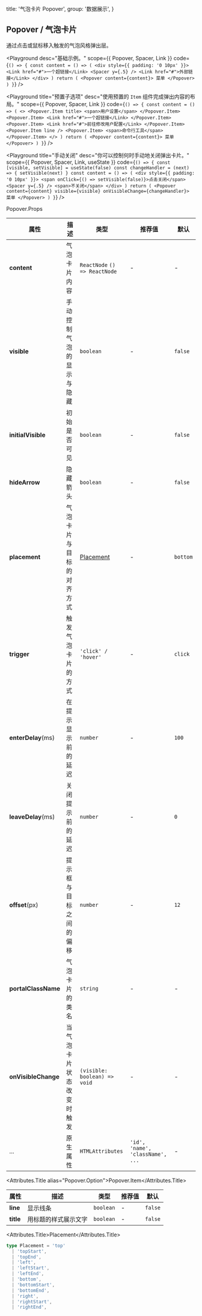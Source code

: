 
  title: '气泡卡片 Popover',
  group: '数据展示',
}

## Popover / 气泡卡片

通过点击或鼠标移入触发的气泡风格弹出层。

<Playground
  desc="基础示例。"
  scope={{ Popover, Spacer, Link }}
  code={`
() => {
  const content = () => (
    <div style={{ padding: '0 10px' }}>
      <Link href="#">一个超链接</Link>
      <Spacer y={.5} />
      <Link href="#">外部链接</Link>
    </div>
  )
  return (
    <Popover content={content}>
      菜单
    </Popover>
  )
}
`}
/>

<Playground
  title="预置子选项"
  desc="使用预置的 `Item` 组件完成弹出内容的布局。"
  scope={{ Popover, Spacer, Link }}
  code={`
() => {
  const content = () => (
    <>
      <Popover.Item title>
        <span>用户设置</span>
      </Popover.Item>
      <Popover.Item>
        <Link href="#">一个超链接</Link>
      </Popover.Item>
      <Popover.Item>
        <Link href="#">前往修改用户配置</Link>
      </Popover.Item>
      <Popover.Item line />
      <Popover.Item>
        <span>命令行工具</span>
      </Popover.Item>
    </>
  )
  return (
    <Popover content={content}>
      菜单
    </Popover>
  )
}
`}
/>

<Playground
  title="手动关闭"
  desc="你可以控制何时手动地关闭弹出卡片。"
  scope={{ Popover, Spacer, Link, useState }}
  code={`
() => {
  const [visible, setVisible] = useState(false)
  const changeHandler = (next) => {
    setVisible(next)
  }
  const content = () => (
    <div style={{ padding: '0 10px' }}>
      <span onClick={() => setVisible(false)}>点击关闭</span>
      <Spacer y={.5} />
      <span>不关闭</span>
    </div>
  )
  return (
    <Popover content={content} visible={visible}
      onVisibleChange={changeHandler}>
      菜单
    </Popover>
  )
}
`}
/>

<Attributes edit="/pages/zh-cn/components/popover.mdx">
<Attributes.Title>Popover.Props</Attributes.Title>

| 属性                | 描述                     | 类型                          | 推荐值                           | 默认     |
| ------------------- | ------------------------ | ----------------------------- | -------------------------------- | -------- |
| **content**         | 气泡卡片内容             | `ReactNode` `() => ReactNode` | -                                | -        |
| **visible**         | 手动控制气泡的显示与隐藏 | `boolean`                     | -                                | `false`  |
| **initialVisible**  | 初始是否可见             | `boolean`                     | -                                | `false`  |
| **hideArrow**       | 隐藏箭头                 | `boolean`                     | -                                | `false`  |
| **placement**       | 气泡卡片与目标的对齐方式 | [Placement](#placement)       | -                                | `bottom` |
| **trigger**         | 触发气泡卡片的方式       | `'click' / 'hover'`           | -                                | `click`  |
| **enterDelay**(ms)  | 在提示显示前的延迟       | `number`                      | -                                | `100`    |
| **leaveDelay**(ms)  | 关闭提示前的延迟         | `number`                      | -                                | `0`      |
| **offset**(px)      | 提示框与目标之间的偏移   | `number`                      | -                                | `12`     |
| **portalClassName** | 气泡卡片的类名           | `string`                      | -                                | -        |
| **onVisibleChange** | 当气泡卡片状态改变时触发 | `(visible: boolean) => void`  | -                                | -        |
| ...                 | 原生属性                 | `HTMLAttributes`              | `'id', 'name', 'className', ...` | -        |

<Attributes.Title alias="Popover.Option">Popover.Item</Attributes.Title>

| 属性      | 描述                 | 类型      | 推荐值 | 默认    |
| --------- | -------------------- | --------- | ------ | ------- |
| **line**  | 显示线条             | `boolean` | -      | `false` |
| **title** | 用标题的样式展示文字 | `boolean` | -      | `false` |

<Attributes.Title>Placement</Attributes.Title>

```ts
type Placement = 'top'
  | 'topStart',
  | 'topEnd',
  | 'left',
  | 'leftStart',
  | 'leftEnd',
  | 'bottom',
  | 'bottomStart',
  | 'bottomEnd',
  | 'right',
  | 'rightStart',
  | 'rightEnd',
```

</Attributes>

